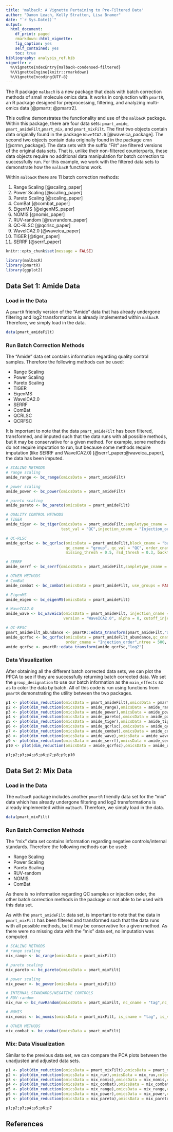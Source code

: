 ```yaml
---
title: 'malbacR: A Vignette Pertaining to Pre-Filtered Data'
author: "Damon Leach, Kelly Stratton, Lisa Bramer"
date: "`r Sys.Date()`"
output: 
  html_document:
    df_print: paged
    rmarkdown::html_vignette:
    fig_caption: yes
    self_contained: yes
    toc: true
bibliography: analysis_ref.bib
vignette: >
  %\VignetteIndexEntry{malbacR-condensed-filtered} 
  %\VignetteEngine{knitr::rmarkdown} 
  %\VignetteEncoding{UTF-8}
---
```


The R package `malbacR` is a new package that deals with batch correction methods of small molecule omics data. It works in conjunction with `pmartR`, an R package designed for preprocessing, filtering, and analyzing multi-omics data [@pmartr; @pmartr2].

This outline demonstrates the functionality and use of the `malbacR` package. Within this package, there are four data sets: `pmart_amide`, `pmart_amideFilt`,`pmart_mix`, and `pmart_mixFilt`. The first two objects contain data originally found in the package `WaveICA2.0` [@waveica_package]. The second two objects contain data originally found in the package `crmn` [@crmn_package]. The data sets with the suffix "Filt" are filtered versions of the original data sets. That is, unlike their non-filtered counterparts, these data objects require no additional data manipulation for batch correction to successfully run. For this example, we work with the filtered data sets to demonstrate how the `malbacR` functions work.

Within `malbacR` there are 11 batch correction methods:

1. Range Scaling [@scaling_paper]
2. Power Scaling [@scaling_paper]
3. Pareto Scaling [@scaling_paper]
4. ComBat [@combat_paper]
5. EigenMS [@eigenMS_paper]
6. NOMIS [@nomis_paper]
7. RUV-random [@ruvrandom_paper]
8. QC-RLSC [@qcrlsc_paper]
9. WaveICA2.0 [@waveica_paper]
10. TIGER [@tiger_paper]
11. SERRF [@serrf_paper]

```r
knitr::opts_chunk$set(message = FALSE)
```

```r
library(malbacR)
library(pmartR)
library(ggplot2)
```

## Data Set 1: Amide Data

### Load in the Data

A `pmartR` friendly version of the "Amide" data that has already undergone filtering and log2 transformations is already implemented within `malbacR`. Therefore, we simply load in the data.

```r
data(pmart_amideFilt)
```

### Run Batch Correction Methods

The "Amide" data set contains information regarding quality control samples. Therefore the following methods can be used:

- Range Scaling
- Power Scaling
- Pareto Scaling
- TIGER
- EigenMS
- WaveICA2.0
- SERRF
- ComBat
- QCRLSC
- QCRFSC

It is important to note that the data `pmart_amideFilt` has been filtered, transformed, and imputed such that the data runs with all possible methods, but it may be conservative for a given method. For example, some methods do not require imputation to run, but because some methods require imputation (like SERRF and WaveICA2.0) [@serrf_paper;@waveica_paper], the data has been imputed.

```r
# SCALING METHODS
# range scaling
amide_range <- bc_range(omicsData = pmart_amideFilt)

# power scaling
amide_power <- bc_power(omicsData = pmart_amideFilt)

# pareto scaling
amide_pareto <- bc_pareto(omicsData = pmart_amideFilt)

# QUALITY CONTROL METHODS
# TIGER
amide_tiger <- bc_tiger(omicsData = pmart_amideFilt,sampletype_cname = "group",
                        test_val = "QC",injection_cname = "Injection_order",group_cname = "group")

# QC-RLSC
amide_qcrlsc <- bc_qcrlsc(omicsData = pmart_amideFilt,block_cname = "batch",
                          qc_cname = "group", qc_val = "QC", order_cname = "Injection_order",
                          missing_thresh = 0.5, rsd_thresh = 0.3, backtransform  = FALSE,keep_qc = FALSE)

# SERRF
amide_serrf <- bc_serrf(omicsData = pmart_amideFilt,sampletype_cname = "group",test_val = "QC",group_cname = "group")

# OTHER METHODS
# ComBat
amide_combat <- bc_combat(omicsData = pmart_amideFilt, use_groups = FALSE)

# EigenMS
amide_eigen <- bc_eigenMS(omicsData = pmart_amideFilt)

# WaveICA2.0
amide_wave <- bc_waveica(omicsData = pmart_amideFilt, injection_cname = "Injection_order",
                         version = "WaveICA2.0", alpha = 0, cutoff_injection = 0.1, K = 10)

# QC-RFSC
pmart_amideFilt_abundance <- pmartR::edata_transform(pmart_amideFilt,"abundance")
amide_qcrfsc <- bc_qcrfsc(omicsData = pmart_amideFilt_abundance,qc_cname = "group",qc_val = "QC",
                          order_cname = "Injection_order",ntree = 500, keep_qc = FALSE,group_cname = "group")
amide_qcrfsc <- pmartR::edata_transform(amide_qcrfsc,"log2")
```

### Data Visualization

After obtaining all the different batch corrected data sets, we can plot the PPCA to see if they are successfully returning batch corrected data. We set the `group_designation` to use our batch information as the `main_effects` so as to color the data by batch. All of this code is run using functions from `pmartR` demonstrating the utility between the two packages.

```r

p1 <- plot(dim_reduction(omicsData = pmart_amideFilt),omicsData = pmart_amide,color_by = "batch") + labs(title = "Amide: Unadjusted")
p2 <- plot(dim_reduction(omicsData = amide_range),omicsData = amide_range,color_by = "batch") + labs(title = "Amide: Range")
p3 <- plot(dim_reduction(omicsData = amide_power),omicsData = amide_power,color_by = "batch") + labs(title = "Amide: Power")
p4 <- plot(dim_reduction(omicsData = amide_pareto),omicsData = amide_pareto,color_by = "batch") + labs(title = "Amide: Pareto")
p5 <- plot(dim_reduction(omicsData = amide_tiger),omicsData = amide_tiger,color_by = "batch") + labs(title = "Amide: TIGER")
p6 <- plot(dim_reduction(omicsData = amide_qcrlsc),omicsData = amide_qcrlsc,color_by = "batch") + labs(title = "Amide: QC-RLSC")
p7 <- plot(dim_reduction(omicsData = amide_combat),omicsData = amide_combat,color_by = "batch") + labs(title = "Amide: ComBat")
p8 <- plot(dim_reduction(omicsData = amide_wave),omicsData = amide_wave,color_by = "batch") + labs(title = "Amide: WaveICA2.0")
p9 <- plot(dim_reduction(omicsData = amide_serrf),omicsData = amide_serrf,color_by = "batch") + labs(title = "Amide: SERRF")
p10 <- plot(dim_reduction(omicsData = amide_qcrfsc),omicsData = amide_qcrfsc,color_by = "batch") + labs(title = "Amide: QC-RFSC")

p1;p2;p3;p4;p5;p6;p7;p8;p9;p10
```

## Data Set 2: Mix Data

### Load in the Data

The `malbacR` package includes another `pmartR` friendly data set for the "mix" data which has already undergone filtering and log2 transformations is already implemented within `malbacR`. Therefore, we simply load in the data.

```r
data(pmart_mixFilt)
```

### Run Batch Correction Methods

The "mix" data set contains information regarding negative controls/internal standards. Therefore the following methods can be used:

- Range Scaling
- Power Scaling
- Pareto Scaling
- RUV-random
- NOMIS
- ComBat

As there is no information regarding QC samples or injection order, the other batch correction methods in the package or not able to be used with this data set.

As with the `pmart_amideFilt` data set, is important to note that the data in `pmart_mixFilt` has been filtered and transformed such that the data runs with all possible methods, but it may be conservative for a given method. As there were no missing data with the "mix" data set, no imputation was computed.

```r
# SCALING METHODS
# range scaling
mix_range <- bc_range(omicsData = pmart_mixFilt)

# pareto scaling
mix_pareto <- bc_pareto(omicsData = pmart_mixFilt)

# power scaling
mix_power <- bc_power(omicsData = pmart_mixFilt)

# INTERNAL STANDARDS/NEGATIVE CONTROLS
# RUV-random
mix_ruv <- bc_ruvRandom(omicsData = pmart_mixFilt, nc_cname = "tag",nc_val = "IS", k = 3)

# NOMIS
mix_nomis <- bc_nomis(omicsData = pmart_mixFilt, is_cname = "tag", is_val = "IS", num_pc = 2)

# OTHER METHODS
mix_combat <- bc_combat(omicsData = pmart_mixFilt)
```

### Mix: Data Visualization

Similar to the previous data set, we can compare the PCA plots between the unadjusted and adjusted data sets.

```r
p1 <- plot(dim_reduction(omicsData = pmart_mixFilt),omicsData = pmart_mixFilt,color_by = "BatchNum") + labs(title = "Mix: Unadjusted")
p2 <- plot(dim_reduction(omicsData = mix_ruv),omicsData = mix_ruv,color_by = "BatchNum") + labs(title = "Mix: ruv-Random")
p3 <- plot(dim_reduction(omicsData = mix_nomis),omicsData = mix_nomis,color_by = "BatchNum") + labs(title = "Mix: NOMIS")
p4 <- plot(dim_reduction(omicsData = mix_combat),omicsData = mix_combat,color_by = "BatchNum") + labs(title = "Mix: ComBat")
p5 <- plot(dim_reduction(omicsData = mix_range),omicsData = mix_range,color_by = "BatchNum") + labs(title = "Mix: Range")
p6 <- plot(dim_reduction(omicsData = mix_power),omicsData = mix_power,color_by = "BatchNum") + labs(title = "Mix: Power")
p7 <- plot(dim_reduction(omicsData = mix_pareto),omicsData = mix_pareto,color_by = "BatchNum") + labs(title = "Mix: Pareto")

p1;p2;p3;p4;p5;p6;p7
```

## References
